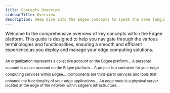```yaml
---
title: Concepts Overview
sidebarTitle: Overview
description: Deep dive into the Edgee concepts to speak the same language.
---
```


Welcome to the comprehensive overview of key concepts within the Edgee platform. 
This guide is designed to help you navigate through the various terminologies and functionalities, 
ensuring a smooth and efficient experience as you deploy and manage your edge computing solutions.

<CardGroup cols={2}>
  <Card title="Organization" href="/concept/organization" icon="link">
    <sub>An organization represents a collective account on the Edgee platform...</sub>
  </Card>
  
  <Card title="Personal Account" href="/concept/personal-account" icon="link">
    <sub>A personal account is a user account on the Edgee platform...</sub>
  </Card>
  
  <Card title="Project" href="/concept/project" icon="link">
    <sub>A project is a container for your edge computing services within Edgee...</sub>
  </Card>
  
  <Card title="Component" href="/concept/component" icon="link">
    <sub>Components are third-party services and tools that enhance the functionality of your edge applications...</sub>
  </Card>
  
  <Card title="Edge Node" href="/concept/edge-node" icon="link">
    <sub>An edge node is a physical server located at the edge of the network within Edgee's infrastructure...</sub>
  </Card>
</CardGroup>
